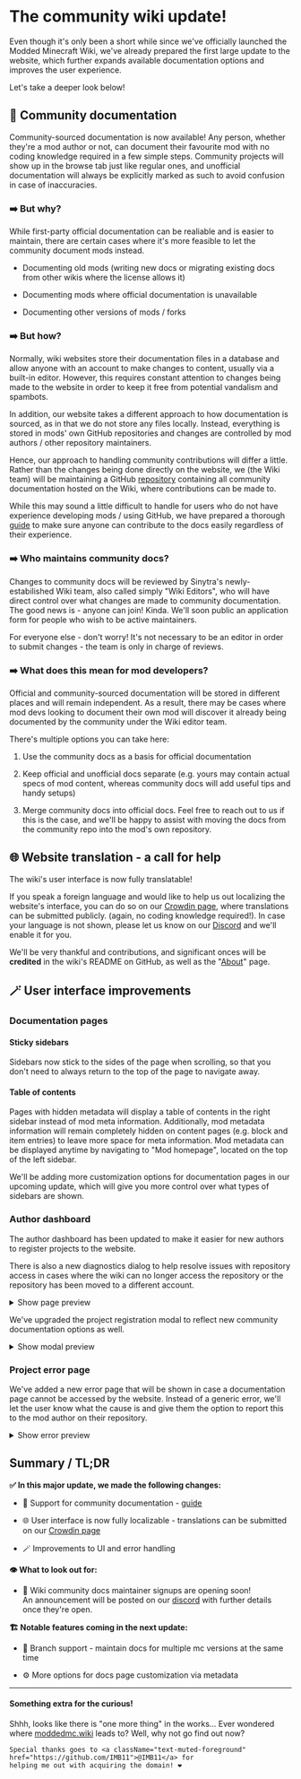# The community wiki update!

Even though it's only been a short while since we've officially launched the Modded Minecraft Wiki, we've already
prepared the first large update to the website, which further expands available documentation options and improves the
user experience.

Let's take a deeper look below!

## 🤝 Community documentation

Community-sourced documentation is now available! Any person, whether they're a mod author or not, can document their
favourite mod with no coding knowledge required in a few simple steps. Community projects will show up in the browse tab
just like regular ones, and unofficial documentation will always be explicitly marked as such to avoid confusion in case
of inaccuracies.

### ➡️ But why?

While first-party official documentation can be realiable and is easier to maintain, there are certain cases where it's
more feasible to let the community document mods instead.

- Documenting old mods (writing new docs or migrating existing docs from other wikis where the license allows it)

- Documenting mods where official documentation is unavailable

- Documenting other versions of mods / forks

### ➡️ But how?

Normally, wiki websites store their documentation files in a database and allow anyone with an account to make changes
to content, usually via a built-in editor. However, this requires constant attention to changes being made to the
website in order to keep it free from potential vandalism and spambots.

In addition, our website takes a different approach to how documentation is sourced, as in that we do not store any
files locally. Instead, everything is stored in mods' own GitHub repositories and changes are controlled by mod
authors / other repository maintainers.

Hence, our approach to handling community contributions will differ a little. Rather than the changes being done
directly on the website, we (the Wiki team) will be maintaining a
GitHub [repository](https://github.com/Sinytra/CommunityWikiDocs) containing all community documentation hosted on the
Wiki, where contributions can be made to.

While this may sound a little difficult to handle for users who do not have experience developing mods / using GitHub,
we have prepared a thorough [guide](https://moddedmc.org/en/about/community) to make sure anyone can contribute to the
docs easily regardless of their experience.

### ➡️ Who maintains community docs?

Changes to community docs will be reviewed by Sinytra's newly-estabilished Wiki team, also called simply "Wiki Editors",
who will have direct control over what changes are made to community documentation. The good news is - anyone can join!
Kinda. We'll soon public an application form for people who wish to be active maintainers.

For everyone else - don't worry! It's not necessary to be an editor in order to submit changes - the team is only in
charge of reviews.

### ➡️ What does this mean for mod developers?

Official and community-sourced documentation will be stored in different places and will remain independent. As a
result, there may be cases where mod devs looking to document their own mod will discover it already being documented by
the community under the Wiki editor team.

There's multiple options you can take here:

1. Use the community docs as a basis for official documentation

2. Keep official and unofficial docs separate (e.g. yours may contain actual specs of mod content, whereas community
   docs will add useful tips and handy setups)

3. Merge community docs into official docs. Feel free to reach out to us if this is the case, and we'll be happy to
   assist with moving the docs from the community repo into the mod's own repository.

## 🌐 Website translation - a call for help

The wiki's user interface is now fully translatable!

If you speak a foreign language and would like to help us out localizing the website's interface, you can do so on
our [Crowdin page](https://crowdin.com/project/sinytra-wiki), where translations can be submitted publicly. (again, no coding knowledge required!).
In case your language is not shown, please let us know on our [Discord](https://discord.sinytra.org/) and we'll enable it for you.

We'll be very thankful and contributions, and significant onces will be **credited** in the wiki's README on GitHub, as
well as the "[About](https://moddedmc.org/en/about)" page.

## 🪄 User interface improvements

### Documentation pages

#### Sticky sidebars

Sidebars now stick to the sides of the page when scrolling, so that you don't need to always return to the top of the
page to navigate away.

#### Table of contents

Pages with hidden metadata will display a table of contents in the right sidebar instead of mod meta information.
Additionally, mod metadata information will remain completely hidden on content pages (e.g. block and item entries) to
leave more space for meta information. Mod metadata can be displayed anytime by navigating to "Mod homepage", located on
the top of the left sidebar.

We'll be adding more customization options for documentation pages in our upcoming update, which will give you more
control over what types of sidebars are shown.

### Author dashboard

The author dashboard has been updated to make it easier for new authors to register projects to the website.

There is also a new diagnostics dialog to help resolve issues with repository access in cases where the wiki can no
longer access the repository or the repository has been moved to a different account.

<details>
    <summary>Show page preview</summary>

    <img src="https://i.imgur.com/ADxiUeb.png"/>
</details>

We've upgraded the project registration modal to reflect new community documentation options as well.

<details>
    <summary>Show modal preview</summary>

    <img src="https://i.imgur.com/07NOmyp.png"/>
</details>

### Project error page

We've added a new error page that will be shown in case a documentation page cannot be accessed by the website. Instead
of a generic error, we'll let the user know what the cause is and give them the option to report this to the mod author
on their repository.

<details>
    <summary>Show error preview</summary>

    <img src="https://i.imgur.com/0WxgcGF.png"/>
</details>

## Summary / TL;DR

**✅ In this major update, we made the following changes:**

- 🤝 Support for community documentation - [guide](https://moddedmc.org/en/about/community)

- 🌐 User interface is now fully localizable - translations can be submitted on
  our [Crowdin page](https://crowdin.com/project/sinytra-wiki)

- 🪄 Improvements to UI and error handling

**👁️ What to look out for:**

- 📝 Wiki community docs maintainer signups are opening soon!  
  An announcement will be posted on our [discord](https://discord.sinytra.org/) with further details once they're open.

**🏗️ Notable features coming in the next update:**

- 🔀 Branch support - maintain docs for multiple mc versions at the same time

- ⚙️ More options for docs page customization via metadata

---

<h4 className="!text-muted-foreground">Something extra for the curious!</h4>

<span className="text-sm text-muted-foreground">
    Shhh, looks like there is "one more thing" in the works...
    Ever wondered where <a className="text-muted-foreground" href="https://moddedmc.wiki/">moddedmc.wiki</a> leads to?
    Well, why not go find out now?

    Special thanks goes to <a className="text-muted-foreground" href="https://github.com/IMB11">@IMB11</a> for
    helping me out with acquiring the domain! ❤️
</span>
